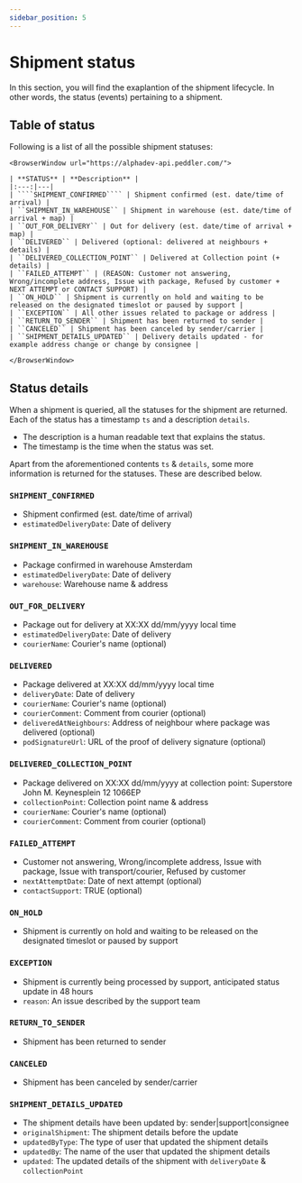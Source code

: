 ```yaml
---
sidebar_position: 5
---
```


# Shipment status

In this section, you will find the exaplantion of the shipment lifecycle. In other words, the status (events) pertaining to a shipment. 

## Table of status

Following is a list of all the possible shipment statuses:


```mdx-code-block
<BrowserWindow url="https://alphadev-api.peddler.com/">

| **STATUS** | **Description** |
|:---:|---|
| ````SHIPMENT_CONFIRMED```` | Shipment confirmed (est. date/time of arrival) |
| ``SHIPMENT_IN_WAREHOUSE`` | Shipment in warehouse (est. date/time of arrival + map) |
| ``OUT_FOR_DELIVERY`` | Out for delivery (est. date/time of arrival + map) |
| ``DELIVERED`` | Delivered (optional: delivered at neighbours + details) |
| ``DELIVERED_COLLECTION_POINT`` | Delivered at Collection point (+ details) |
| ``FAILED_ATTEMPT`` | (REASON: Customer not answering, Wrong/incomplete address, Issue with package, Refused by customer + NEXT ATTEMPT or CONTACT SUPPORT) |
| ``ON_HOLD`` | Shipment is currently on hold and waiting to be released on the designated timeslot or paused by support |
| ``EXCEPTION`` | All other issues related to package or address |
| ``RETURN_TO_SENDER`` | Shipment has been returned to sender |
| ``CANCELED`` | Shipment has been canceled by sender/carrier |
| ``SHIPMENT_DETAILS_UPDATED`` | Delivery details updated - for example address change or change by consignee |

</BrowserWindow>
```
## Status details

When a shipment is queried, all the statuses for the shipment are returned. Each of the status has a timestamp `ts` and a description `details`.
- The description is a human readable text that explains the status.
- The timestamp is the time when the status was set.

Apart from the aforementioned contents `ts` & `details`, some more information is returned for the statuses. These are described below.
### ````SHIPMENT_CONFIRMED````

- Shipment confirmed (est. date/time of arrival)
- ``estimatedDeliveryDate``: Date of delivery

### ``SHIPMENT_IN_WAREHOUSE``

- Package confirmed in warehouse Amsterdam
- ``estimatedDeliveryDate``: Date of delivery
- ``warehouse``: Warehouse name & address

### ``OUT_FOR_DELIVERY``

- Package out for delivery at XX:XX dd/mm/yyyy local time
- ``estimatedDeliveryDate``: Date of delivery
- ``courierName``: Courier's name (optional)

### ``DELIVERED``

- Package delivered at XX:XX dd/mm/yyyy local time
- ``deliveryDate``: Date of delivery
- ``courierName``: Courier's name (optional)
- ``courierComment``: Comment from courier (optional)
- ``deliveredAtNeighbours``: Address of neighbour where package was delivered (optional)
- ``podSignatureUrl``: URL of the proof of delivery signature (optional)

### ``DELIVERED_COLLECTION_POINT``

- Package delivered on XX:XX dd/mm/yyyy at collection point: Superstore John M. Keynesplein 12 1066EP
- ``collectionPoint``: Collection point name & address
- ``courierName``: Courier's name (optional)
- ``courierComment``: Comment from courier (optional)

### ``FAILED_ATTEMPT``

- Customer not answering, Wrong/incomplete address, Issue with package, Issue with transport/courier, Refused by customer
- ``nextAttemptDate``: Date of next attempt (optional)
- ``contactSupport``: TRUE (optional)

### ``ON_HOLD``

- Shipment is currently on hold and waiting to be released on the designated timeslot or paused by support

### ``EXCEPTION``

- Shipment is currently being processed by support, anticipated status update in 48 hours
- ``reason``: An issue described by the support team

### ``RETURN_TO_SENDER``

- Shipment has been returned to sender

### ``CANCELED``

- Shipment has been canceled by sender/carrier

### ``SHIPMENT_DETAILS_UPDATED``

- The shipment details have been updated by: sender|support|consignee
- ``originalShipment``: The shipment details before the update
- ``updatedByType``: The type of user that updated the shipment details
- ``updatedBy``: The name of the user that updated the shipment details
- ``updated``: The updated details of the shipment with ``deliveryDate`` & ``collectionPoint``

